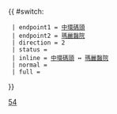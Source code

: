 {{ #switch: {{{format|}}}
  | endpoint1 = [[中環碼頭]]
  | endpoint2 = [[瑪麗醫院]]
  | direction = 2
  | status = 
  | inline = [[中環碼頭]] ↔ [[瑪麗醫院]]
  | normal =
  | full =
}}<noinclude>[[Category:港島專線小巴路線模板|54]]</noinclude>